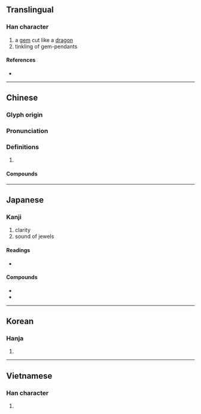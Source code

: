 {{character info/new}}
{{also|珑}}
==Translingual==

===Han character===
{{Han char|rn=96|rad=玉|as=16|sn=20|four=11111|canj=MGYBP|ids=⿰𤣩龍}}

# a [[gem]] cut like a [[dragon]]
# tinkling of gem-pendants

====References====
* {{Han ref|kx=0745.110|dkj=21340|dj=1153.220|hdz=21145.210|uh=74CF|ud=29903|bh=C46E|bd=50286}}

----

==Chinese==
{{zh-forms|s=珑|alt=𪚝}}

===Glyph origin===
{{Han etym}}

===Pronunciation===
{{zh-pron
|m=lóng
|c=lung4
|mn=lông/tw:long
|mc=y
|oc=y
|cat=
}}

===Definitions===
{{zh-hanzi}}

# {{rfdef|zh}}

====Compounds====
{{zh-der|八面玲瓏|剔透玲瓏|四面玲瓏|嬌小玲瓏|小巧玲瓏|玲瓏|玲瓏剔透|璁瓏|瓏玲|瓏璁|瓏瓏}}

----

==Japanese==

===Kanji===
{{ja-kanji|grade=uc|rs=玉+16}}

# clarity
# sound of jewels

====Readings====
* {{ja-readings|on=[[ろう]] (rō)}}

====Compounds====
* {{ja-r|八面玲瓏|はちめん れいろう}}
* {{ja-r|玲瓏|れいろう}}

----

==Korean==

===Hanja===
{{ko-hanja|hangeul=[[롱]]>[[농]]|eumhun=|rv=rong>nong|mr=rong>nong|y=long>nong}}

# {{defn|lang=ko|sort=玉16}}

----

==Vietnamese==

===Han character===
{{vi-hantu|[[lung]], [[long]]|rs=玉16}}

# {{defn|lang=vi|sort=玉16}}